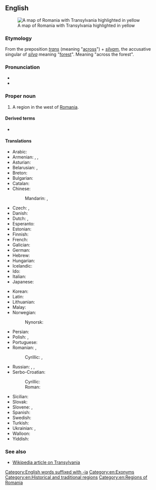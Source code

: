 ==English==
[[Image:Transylvania.png|thumb|right|A map of Romania with Transylvania highlighted in yellow]]

===Etymology===
From the {{etyl|la|en}} preposition ''[[trans#Latin|trans]]'' (meaning "[[across]]") + ''[[silvam]]'', the accusative singular of ''[[silva]]'' meaning "[[forest]]". Meaning "across the forest".

===Pronunciation===
* {{IPA|/tɹænslˈveɪni.ə/|lang=en}}
* {{rhymes|eɪniə|lang=en}}

===Proper noun===
{{en-proper noun}}

# A region in the west of [[Romania]].

====Derived terms====
* {{l|en|Transylvania County}}

====Translations====
{{trans-top|Transylvania}}
* Arabic: {{t|ar|تْرَانْسِيلْفَانِيَا|f|tr=transilfāniyā}}
* Armenian: {{t|hy|Տրանսիլվանիա}}, {{t|hy|Առտիալ}}, {{t|hy|Առդեալ}}
* Asturian: {{t|ast|Transilvania|f}}
* Belarusian: {{t|be|Трансільва́нія|f}}, {{t|be|Сямігра́дзе|n}}
* Breton: {{t|br|Treuzsilvania}}
* Bulgarian: {{t|bg|Трансилва́ния|f}}
* Catalan: {{t|ca|Transsilvània|f}}
* Chinese:
*: Mandarin: {{t|cmn|特蘭西瓦尼亞|sc=Hani}}, {{t|cmn|特兰西瓦尼亚|tr=Tèlánxīwǎníyà|sc=Hani}}
* Czech: {{t|cs|Sedmihradsko|n}}, {{t|cs|Transylvánie|f}}
* Danish: {{t|da|Transsylvanien|c}}
* Dutch: {{t|nl|Transsylvanië|n}}, {{t|nl|Zevenburgen|n}}
* Esperanto: {{t|eo|Transilvanio}}
* Estonian: {{t|et|Transilvaania}}
* Finnish: {{t|fi|Transilvania}}
* French: {{t+|fr|Transylvanie|f}}
* Galician: {{t|gl|Transilvania|f}}
* German: {{t+|de|Siebenbürgen|n}}
* Hebrew: {{t|he|טרנסילבניה|f}}
* Hungarian: {{t+|hu|Erdély}}
* Icelandic: {{t|is|Transylvanía|f}}
* Ido: {{t+|io|Transilvania}}
* Italian: {{t|it|Transilvania|f}}
* Japanese: {{t|ja|トランシルヴァニア|tr=Toranshiruvania}}
{{trans-mid}}
* Korean: {{t|ko|트란실바니아}}
* Latin: {{t|la|Transsilvania|f}}
* Lithuanian: {{t|lt|Transilvanija|?}}
* Malay: {{t|ms|Transylvania}}
* Norwegian: {{t|no|Transilvania|n}}
*: Nynorsk: {{t|nn|Transilvania|n}}
* Persian: {{t|fa|ترانسیلوانی|tr=Trânsilvâni|sc=fa-Arab}}
* Polish: {{t+|pl|Siedmiogród|m}}, {{t+|pl|Transylwania|f}}
* Portuguese: {{t|pt|Transilvânia|f}}
* Romanian: {{t+|ro|Transilvania|f}}, {{t|ro|Ardeal}}
*: Cyrillic: {{t|ro|Трансилваниа|f|sc=Cyrl}}, {{t|ro|Ардял|sc=Cyrl}}
* Russian: {{t+|ru|Трансильва́ния|f}}, {{t|ru|Семигра́дье|n}}, {{t|ru|Ардял|m}}
* Serbo-Croatian:
*: Cyrillic: {{t|sh|Трансилванија|f}}
*: Roman: {{t|sh|Transilvanija|f}}
* Sicilian: {{t|scn|Transilvania|f}}
* Slovak: {{t|sk|Sedmohradsko|n}}
* Slovene: {{t|sl|Transilvánija|f}}, {{t|sl|Sedmograška|f}}
* Spanish: {{t+|es|Transilvania|f}}
* Swedish: {{t|sv|Transsylvanien|c}}
* Turkish: {{t|tr|Erdel Beyliği}}
* Ukrainian: {{t|uk|Трансильва́нія|f}}, {{t|uk|Семиго́род|m}}
* Walloon: {{t|wa|Zivenbork}}
* Yiddish: {{t|yi|טראַנסילוואַניע|f}}
{{trans-bottom}}

===See also===
* [[w:Transylvania|Wikipedia article on Transylvania]]

[[Category:English words suffixed with -ia]]
[[Category:en:Exonyms]]
[[Category:en:Historical and traditional regions]]
[[Category:en:Regions of Romania]]